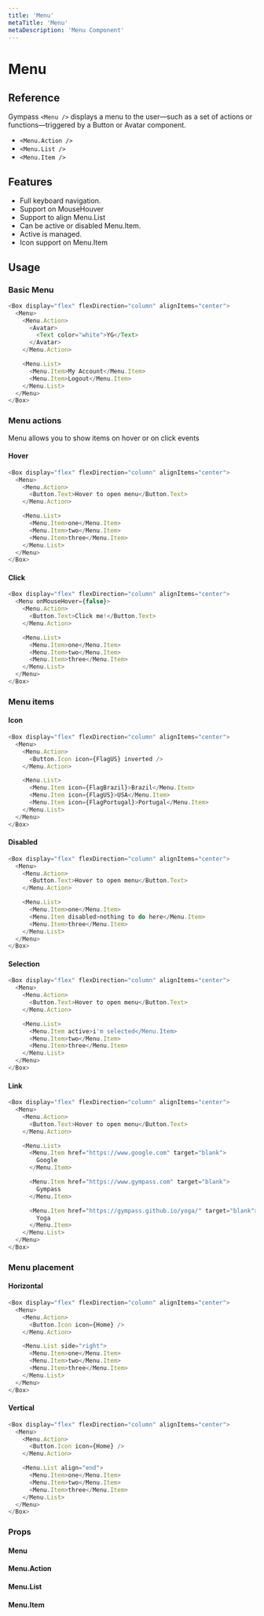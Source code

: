 ```yaml
---
title: 'Menu'
metaTitle: 'Menu'
metaDescription: 'Menu Component'
---
```



# Menu

## Reference

Gympass `<Menu />` displays a menu to the user—such as a set of actions or functions—triggered by a <GatsbyLink to="/components/button/default">Button</GatsbyLink>
or <GatsbyLink to="/components/avatar">Avatar</GatsbyLink>
component.

- `<Menu.Action />`
- `<Menu.List />`
- `<Menu.Item />`

## Features

- Full keyboard navigation.
- Support on MouseHouver
- Support to align Menu.List
- Can be active or disabled Menu.Item.
- Active is managed.
- Icon support on Menu.Item

## Usage

### Basic Menu

```javascript
<Box display="flex" flexDirection="column" alignItems="center">
  <Menu>
    <Menu.Action>
      <Avatar>
        <Text color="white">YG</Text>
      </Avatar>
    </Menu.Action>

    <Menu.List>
      <Menu.Item>My Account</Menu.Item>
      <Menu.Item>Logout</Menu.Item>
    </Menu.List>
  </Menu>
</Box>
```

### Menu actions

Menu allows you to show items on hover or on click events

#### Hover

```javascript
<Box display="flex" flexDirection="column" alignItems="center">
  <Menu>
    <Menu.Action>
      <Button.Text>Hover to open menu</Button.Text>
    </Menu.Action>

    <Menu.List>
      <Menu.Item>one</Menu.Item>
      <Menu.Item>two</Menu.Item>
      <Menu.Item>three</Menu.Item>
    </Menu.List>
  </Menu>
</Box>
```

#### Click

```javascript
<Box display="flex" flexDirection="column" alignItems="center">
  <Menu onMouseHover={false}>
    <Menu.Action>
      <Button.Text>Click me!</Button.Text>
    </Menu.Action>

    <Menu.List>
      <Menu.Item>one</Menu.Item>
      <Menu.Item>two</Menu.Item>
      <Menu.Item>three</Menu.Item>
    </Menu.List>
  </Menu>
</Box>
```

### Menu items

#### Icon

```javascript
<Box display="flex" flexDirection="column" alignItems="center">
  <Menu>
    <Menu.Action>
      <Button.Icon icon={FlagUS} inverted />
    </Menu.Action>

    <Menu.List>
      <Menu.Item icon={FlagBrazil}>Brazil</Menu.Item>
      <Menu.Item icon={FlagUS}>USA</Menu.Item>
      <Menu.Item icon={FlagPortugal}>Portugal</Menu.Item>
    </Menu.List>
  </Menu>
</Box>
```

#### Disabled

```javascript
<Box display="flex" flexDirection="column" alignItems="center">
  <Menu>
    <Menu.Action>
      <Button.Text>Hover to open menu</Button.Text>
    </Menu.Action>

    <Menu.List>
      <Menu.Item>one</Menu.Item>
      <Menu.Item disabled>nothing to do here</Menu.Item>
      <Menu.Item>three</Menu.Item>
    </Menu.List>
  </Menu>
</Box>
```

#### Selection

```javascript
<Box display="flex" flexDirection="column" alignItems="center">
  <Menu>
    <Menu.Action>
      <Button.Text>Hover to open menu</Button.Text>
    </Menu.Action>

    <Menu.List>
      <Menu.Item active>i'm selected</Menu.Item>
      <Menu.Item>two</Menu.Item>
      <Menu.Item>three</Menu.Item>
    </Menu.List>
  </Menu>
</Box>
```

#### Link

```javascript
<Box display="flex" flexDirection="column" alignItems="center">
  <Menu>
    <Menu.Action>
      <Button.Text>Hover to open menu</Button.Text>
    </Menu.Action>

    <Menu.List>
      <Menu.Item href="https://www.google.com" target="blank">
        Google
      </Menu.Item>

      <Menu.Item href="https://www.gympass.com" target="blank">
        Gympass
      </Menu.Item>

      <Menu.Item href="https://gympass.github.io/yoga/" target="blank">
        Yoga
      </Menu.Item>
    </Menu.List>
  </Menu>
</Box>
```

### Menu placement

#### Horizontal

```javascript
<Box display="flex" flexDirection="column" alignItems="center">
  <Menu>
    <Menu.Action>
      <Button.Icon icon={Home} />
    </Menu.Action>

    <Menu.List side="right">
      <Menu.Item>one</Menu.Item>
      <Menu.Item>two</Menu.Item>
      <Menu.Item>three</Menu.Item>
    </Menu.List>
  </Menu>
</Box>
```

#### Vertical

```javascript
<Box display="flex" flexDirection="column" alignItems="center">
  <Menu>
    <Menu.Action>
      <Button.Icon icon={Home} />
    </Menu.Action>

    <Menu.List align="end">
      <Menu.Item>one</Menu.Item>
      <Menu.Item>two</Menu.Item>
      <Menu.Item>three</Menu.Item>
    </Menu.List>
  </Menu>
</Box>
```

### Props

#### Menu

<PropsTable component="Menu" platform="web" />

#### Menu.Action

<PropsTable component="Menu.Action" platform="web" />

#### Menu.List

<PropsTable component="Menu.List" platform="web" />

#### Menu.Item

<PropsTable component="Menu.Item" platform="web" />
